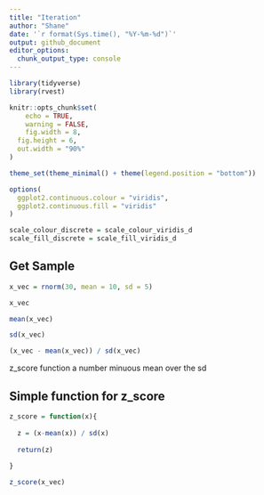 ```yaml
---
title: "Iteration"
author: "Shane"
date: '`r format(Sys.time(), "%Y-%m-%d")`'
output: github_document
editor_options: 
  chunk_output_type: console
---
```


```r
library(tidyverse)
library(rvest)

knitr::opts_chunk$set(
	echo = TRUE,
	warning = FALSE,
	fig.width = 8, 
  fig.height = 6,
  out.width = "90%"
)

theme_set(theme_minimal() + theme(legend.position = "bottom"))

options(
  ggplot2.continuous.colour = "viridis",
  ggplot2.continuous.fill = "viridis"
)

scale_colour_discrete = scale_colour_viridis_d
scale_fill_discrete = scale_fill_viridis_d
```



## Get Sample

```r
x_vec = rnorm(30, mean = 10, sd = 5)

x_vec

mean(x_vec)

sd(x_vec)

(x_vec - mean(x_vec)) / sd(x_vec)
```
z_score function a number minuous mean over the sd


## Simple function for z_score

```r
z_score = function(x){
  
  z = (x-mean(x)) / sd(x)
  
  return(z)
  
}

z_score(x_vec)
```




